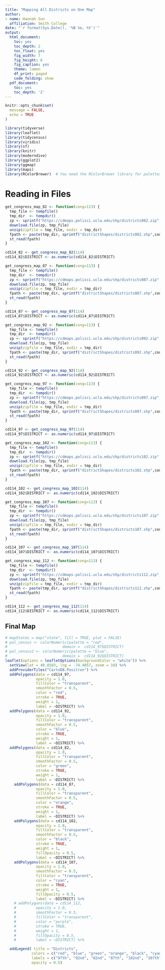 ```yaml
---
title: "Mapping All Districts on One Map"
author:
- name: Hannah Sun
  affiliation: Smith College
date: "`r format(Sys.Date(), '%B %e, %Y')`"
output:
  html_document:
    toc: yes
    toc_depth: 2
    toc_float: yes
    fig_width: 7
    fig_height: 6
    fig_caption: yes
    theme: lumen
    df_print: paged
    code_folding: show
  pdf_document:
    toc: yes
    toc_depth: '2'
---
```

```r
knitr::opts_chunk$set(
  message = FALSE,
  echo = TRUE
)

library(tidyverse)
library(leaflet)
library(tidycensus)
library(viridis)
library(sf)
library(knitr)
library(moderndive)
library(ggplot2)
library(ggmap)
library(maps)
library(RColorBrewer)  # You need the RColorBrewer library for palettes
```

# Reading in Files

```r
get_congress_map_82 <- function(cong=113) {
  tmp_file <- tempfile()
  tmp_dir  <- tempdir()
  zp <- sprintf("https://cdmaps.polisci.ucla.edu/shp/districts082.zip",cong)
  download.file(zp, tmp_file)
  unzip(zipfile = tmp_file, exdir = tmp_dir)
  fpath <- paste(tmp_dir, sprintf("districtShapes/districts082.shp",cong), sep = "/")
  st_read(fpath)
}
```
```r
cd114_82 <- get_congress_map_82(114)
cd114_82$DISTRICT <- as.numeric(cd114_82$DISTRICT)

```
```r
get_congress_map_87 <- function(cong=113) {
  tmp_file <- tempfile()
  tmp_dir  <- tempdir()
  zp <- sprintf("https://cdmaps.polisci.ucla.edu/shp/districts087.zip",cong)
  download.file(zp, tmp_file)
  unzip(zipfile = tmp_file, exdir = tmp_dir)
  fpath <- paste(tmp_dir, sprintf("districtShapes/districts087.shp",cong), sep = "/")
  st_read(fpath)
}
```
```r
cd114_87 <- get_congress_map_87(114)
cd114_87$DISTRICT <- as.numeric(cd114_87$DISTRICT)

```
```r
get_congress_map_92 <- function(cong=113) {
  tmp_file <- tempfile()
  tmp_dir  <- tempdir()
  zp <- sprintf("https://cdmaps.polisci.ucla.edu/shp/districts092.zip",cong)
  download.file(zp, tmp_file)
  unzip(zipfile = tmp_file, exdir = tmp_dir)
  fpath <- paste(tmp_dir, sprintf("districtShapes/districts092.shp",cong), sep = "/")
  st_read(fpath)
}
```
```r
cd114_92 <- get_congress_map_92(114)
cd114_92$DISTRICT <- as.numeric(cd114_92$DISTRICT)

```
```r
get_congress_map_97 <- function(cong=113) {
  tmp_file <- tempfile()
  tmp_dir  <- tempdir()
  zp <- sprintf("https://cdmaps.polisci.ucla.edu/shp/districts097.zip",cong)
  download.file(zp, tmp_file)
  unzip(zipfile = tmp_file, exdir = tmp_dir)
  fpath <- paste(tmp_dir, sprintf("districtShapes/districts097.shp",cong), sep = "/")
  st_read(fpath)
}
```
```r
cd114_97 <- get_congress_map_97(114)
cd114_97$DISTRICT <- as.numeric(cd114_97$DISTRICT)

```
```r
get_congress_map_102 <- function(cong=113) {
  tmp_file <- tempfile()
  tmp_dir  <- tempdir()
  zp <- sprintf("https://cdmaps.polisci.ucla.edu/shp/districts102.zip",cong)
  download.file(zp, tmp_file)
  unzip(zipfile = tmp_file, exdir = tmp_dir)
  fpath <- paste(tmp_dir, sprintf("districtShapes/districts102.shp",cong), sep = "/")
  st_read(fpath)
}
```
```r
cd114_102 <- get_congress_map_102(114)
cd114_102$DISTRICT <- as.numeric(cd114_102$DISTRICT)

```
```r
get_congress_map_107 <- function(cong=113) {
  tmp_file <- tempfile()
  tmp_dir  <- tempdir()
  zp <- sprintf("https://cdmaps.polisci.ucla.edu/shp/districts107.zip",cong)
  download.file(zp, tmp_file)
  unzip(zipfile = tmp_file, exdir = tmp_dir)
  fpath <- paste(tmp_dir, sprintf("districtShapes/districts107.shp",cong), sep = "/")
  st_read(fpath)
}
```
```r
cd114_107 <- get_congress_map_107(114)
cd114_107$DISTRICT <- as.numeric(cd114_107$DISTRICT)

```
```r
get_congress_map_112 <- function(cong=113) {
  tmp_file <- tempfile()
  tmp_dir  <- tempdir()
  zp <- sprintf("https://cdmaps.polisci.ucla.edu/shp/districts112.zip",cong)
  download.file(zp, tmp_file)
  unzip(zipfile = tmp_file, exdir = tmp_dir)
  fpath <- paste(tmp_dir, sprintf("districtShapes/districts112.shp",cong), sep = "/")
  st_read(fpath)
}
```
```r
cd114_112 <- get_congress_map_112(114)
cd114_112$DISTRICT <- as.numeric(cd114_112$DISTRICT)

```


## Final Map
```r
# mapStates = map("state", fill = TRUE, plot = FALSE)
# pal_census <- colorNumeric(palette = "red",
#                         domain =  cd114_97$DISTRICT)
# pal_census2 <- colorNumeric(palette = "blue",
#                         domain =  cd114_92$DISTRICT)
leaflet(options = leafletOptions(backgroundColor = "white")) %>%
  setView(lat = 40.0583, lng = -74.4057, zoom = 10) %>% 
  addProviderTiles("CartoDB.Positron") %>%
  addPolygons(data = cd114_97,
              opacity = 1.0,
              fillColor = "transparent",
              smoothFactor = 0.5,
              color = "red",
              stroke = TRUE,
              weight = 1,
              label = ~DISTRICT) %>% 
  addPolygons(data = cd114_92,
              opacity = 1.0,
              fillColor = "transparent",
              smoothFactor = 0.5,
              color = "blue",
              stroke = TRUE,
              weight = 1,
              label = ~DISTRICT) %>% 
  addPolygons(data = cd114_82,
              opacity = 1.0,
              fillColor = "transparent",
              smoothFactor = 0.5,
              color = "green",
              stroke = TRUE,
              weight = 1,
              label = ~DISTRICT) %>% 
    addPolygons(data = cd114_87,
              opacity = 1.0,
              fillColor = "transparent",
              smoothFactor = 0.5,
              color = "orange",
              stroke = TRUE,
              weight = 1,
              label = ~DISTRICT) %>%
    addPolygons(data = cd114_102,
              opacity = 1.0,
              fillColor = "transparent",
              smoothFactor = 0.5,
              color = "black",
              stroke = TRUE,
              weight = 1,
              fillOpacity = 0.5,
              label = ~DISTRICT) %>%
    addPolygons(data = cd114_107,
              opacity = 1.0,
              smoothFactor = 0.5,
              fillColor = "transparent",
              color = "cyan",
              stroke = TRUE,
              weight = 1,
              fillOpacity = 0.5,
              label = ~DISTRICT) %>%
    # addPolygons(data = cd114_112,
    #         opacity = 1.0,
    #         smoothFactor = 0.5,
    #         fillColor = "transparent",
    #         color = "purple",
    #         stroke = TRUE,
    #         weight = 1,
    #         fillOpacity = 0.5,
    #         label = ~DISTRICT) %>%

  addLegend( title = "Districts",
            colors = c("red", "blue", "green", "orange", "black", "cyan", "purple"), 
            labels = c("97th", "92nd", "82nd", "87th", "102nd", "107th", "112th"), 
            opacity = 0.5)
 
```